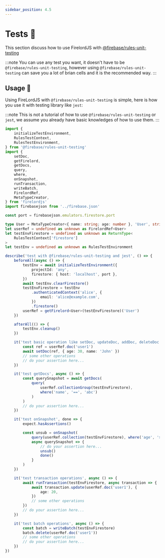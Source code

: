 ```yaml
---
sidebar_position: 4.5
---
```


# Tests 🧪

This section discuss how to use FirelordJS with [@firebase/rules-unit-testing](https://www.npmjs.com/package/@firebase/rules-unit-testing)

:::note
You can use any test you want, it doesn't have to be `@firebase/rules-unit-testing`, however using `@firebase/rules-unit-testing` can save you a lot of brian cells and it is the recommended way.
:::


## Usage 🦜

Using FireLordJS with `@firebase/rules-unit-testing` is simple, here is how you use it with testing library like `jest`:

:::note
This is not a tutorial of how to use `@firebase/rules-unit-testing` or `jest`, we assume you already have basic knowledges of how to use them.
:::

```ts
import {
	initializeTestEnvironment,
	RulesTestContext,
	RulesTestEnvironment,
} from '@firebase/rules-unit-testing'
import {
	setDoc,
	getFirelord,
	getDocs,
	query,
	where,
	onSnapshot,
	runTransaction,
	writeBatch,
	FirelordRef,
	MetaTypeCreator,
} from 'firelordjs'
import firebasejson from '../firebase.json'

const port = firebasejson.emulators.firestore.port

type User = MetaTypeCreator<{ name: string; age: number }, 'User', string>
let userRef = undefined as unknown as FirelordRef<User>
let testEnvFirestore = undefined as unknown as ReturnType<
	RulesTestContext['firestore']
>
let testEnv = undefined as unknown as RulesTestEnvironment

describe('test with @firebase/rules-unit-testing and jest', () => {
	beforeAll(async () => {
		testEnv = await initializeTestEnvironment({
			projectId: 'any',
			firestore: { host: 'localhost', port },
		})
		await testEnv.clearFirestore()
		testEnvFirestore = testEnv
			.authenticatedContext('alice', {
				email: 'alice@example.com',
			})
			.firestore()
		userRef = getFirelord<User>(testEnvFirestore)('User')
	})

	afterAll(() => {
		testEnv.cleanup()
	})

	it('test basic operation like setDoc, updateDoc, addDoc, deleteDoc etc etc', async () => {
		const ref = userRef.doc('user1')
		await setDoc(ref, { age: 30, name: 'John' })
		// some other operations
		// do your assertion here...
	})

	it('test getDocs', async () => {
		const querySnapshot = await getDocs(
			query(
				userRef.collectionGroup(testEnvFirestore),
				where('name', '==', 'abc')
			)
		)
		// do your assertion here...
	})

	it('test onSnapshot', done => {
		expect.hasAssertions()

		const unsub = onSnapshot(
			query(userRef.collection(testEnvFirestore), where('age', '>', 10)),
			async querySnapshot => {
				// do your assertion here...
				unsub()
				done()
			}
		)
	})

	it('test transaction operations', async () => {
		await runTransaction(testEnvFirestore, async transaction => {
			await transaction.update(userRef.doc('user1'), {
				age: 20,
			})
			// some other operations
		})
		// do your assertion here...
	})

	it('test batch operations', async () => {
		const batch = writeBatch(testEnvFirestore)
		batch.delete(userRef.doc('user1'))
		// some other operations
		// do your assertion here...
	})
})
```
